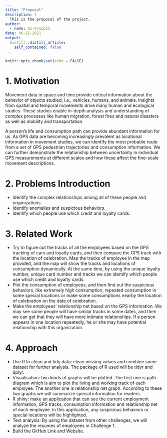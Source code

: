 ```yaml
---
title: "Proposal"
description: |
  This is the proposal of the project.
author:
  - name: G1-Group13
date: 06-21-2021
output:
  distill::distill_article:
    self_contained: false
---
```



```r
knitr::opts_chunk$set(echo = FALSE)
```

# 1.	Motivation

Movement data in space and time provide critical information about the behavior of objects studied, i.e., vehicles, humans, and animals. Insights from spatial and temporal movements drive many human and ecological studies. These studies enable in-depth analysis and understanding of complex processes like human migration, forest fires and natural disasters as well as mobility and transportation.

A person's life and consumption path can provide abundant information for us. As GPS data are becoming increasingly prevalent as locational information in movement studies, we can identify the most probable route from a set of GPS pedestrian trajectories and consumption information. We can further demonstrate the relationship between uncertainty in individual GPS measurements at different scales and how these affect the fine-scale movement descriptions.

# 2.	Problems Introduction

* Identify the complex relationships among all of these people and organizations.
* Identify anomalies and suspicious behaviors.
* Identify which people use which credit and loyalty cards.

# 3.	Related Work

* Try to figure out the tracks of all the employees based on the GPS tracking of cars and loyalty cards, and then compare the GPS track with the location of celebration. Map the tracks of employee in the map provided, and the map will show the tracks and locations of consumption dynamically. At the same time, by using the unique loyalty number, unique card number and tracks we can identify which people use which credit and loyalty cards.
* Plot the consumption of employees, and then find out the suspicious behaviors, like extremely high consumption, repeated consumption in some special locations or make some consumptions nearby the location of celebration on the date of celebration.
* Make the employees’ relationship net based on the GPS information. We may see some people will have similar tracks in some dates, and then we can get that they will have more intimate relationships. If a person appears in one location repeatedly, he or she may have potential relationship with this organization.

# 4.	Approach

* Use R to clean and tidy data: clean missing values and combine some dataset for further analysis. The package of R used will be tidyr and dplyr.
* Visualisation: two kinds of graphs will be plotted. The first one is path diagram which is aim to plot the living and working track of each employee. The another one is relationship net graph. According to these two graphs we will summarize special information for readers.
* R shiny: make an application that can see the current employment information, GPS tracks, consumption information and relationship net of each employee. In this application, any suspicious behaviors or special locations will be highlighted.
* Text analysis: By using the dataset from other challenges, we will analyze the resumes of employees in Challenge 1.
* Build the GitHub Link and Website.


